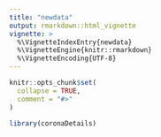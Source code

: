 ---
title: "newdata"
output: rmarkdown::html_vignette
vignette: >
  %\VignetteIndexEntry{newdata}
  %\VignetteEngine{knitr::rmarkdown}
  %\VignetteEncoding{UTF-8}
---

```{r, include = FALSE}
knitr::opts_chunk$set(
  collapse = TRUE,
  comment = "#>"
)
```

```{r setup}
library(coronaDetails)
```
